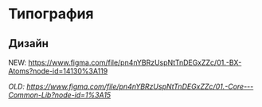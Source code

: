 # Типография

## Дизайн

NEW: https://www.figma.com/file/pn4nYBRzUspNtTnDEGxZZc/01.-BX-Atoms?node-id=14130%3A119

_OLD: https://www.figma.com/file/pn4nYBRzUspNtTnDEGxZZc/01.-Core---Common-Lib?node-id=1%3A15_
